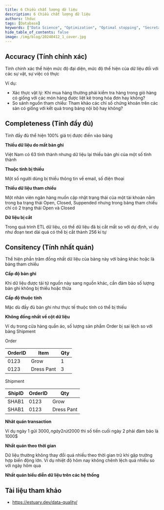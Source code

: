---
title: 6 Chiều chất lượng dữ liệu
description: 6 Chiều chất lượng dữ liệu
authors: lhduc
tags: [Database]
keywords: ["Data Science", "Optimization", "Optimal stopping", "Secretary Problem"]
hide_table_of_contents: false
image: /img/blog/20240412_1_cover.jpg
---


## Accuracy (Tính chính xác)

Tính chính xác thể hiện mức độ đại diện, mức độ thể hiện của dữ liệu đối với các sự vật, sự việc có thực

Ví dụ:
- Xác thực vật lý: Khi mua hàng thường phải kiểm tra hàng trong giỏ hàng có giống với các món hàng được liệt kê trong hóa đơn hay không?
- So sánh nguồn tham chiếu: Tham khảo các chỉ số chứng khoán trên các sàn có giống với kết quả trong bảng nội bộ hay không?

## Completeness (Tính đầy đủ)

Tính đầy đủ thể hiện 100% giá trị được điền vào bảng

**Thiếu dữ liệu do mất bản ghi**

Việt Nam có 63 tỉnh thành nhưng dữ liệu lại thiếu bản ghi của một số tỉnh thành

**Thuộc tính bị thiếu** 

Một số người dùng bị thiếu thông tin về email, số điện thoại

**Thiếu dữ liệu tham chiếu**

Một nhân viên ngân hàng muốn cập nhật trạng thái của một tài khoản nằm trong ba trạng thái Open, 
Closed, Suppended nhưng trong bảng tham chiếu chỉ có 2 trạng thái Open và Closed

**Dữ liệu bị cắt**

Trong quá trình ETL dữ liệu, có thể dữ liệu đã bị cắt mất so với dự định, ví dụ như đoạn text dài quá có thể bị cắt thành 256 kí tự

## Consitency (Tính nhất quán)

Thể hiện phần trăm đồng nhất dữ liệu của bảng này với bảng khác hoặc là bảng tham chiếu

**Cấp độ bản ghi**

Khi dữ liệu được tải từ nguồn này sang nguồn khác, cần đảm bảo số lượng bản ghi không bị thiếu hoặc thừa

**Cấp độ thuộc tính**

Mặc dù đầy đủ bản ghi như thực tế thuộc tính có thể bị thiếu

**Không đồng nhất về cột dữ liệu**

Ví dụ trong cửa hàng quần áo, số lượng sản phẩm Order bị sai lệch so với bảng Shipment

Order 

OrderID|Item|Qty
--|--|--
0123|Grow|1
0123|Dress Pant|3

Shipment

ShipID| OrderID| Qty
--|--|--
SHAB1|0123|Grow|3
SHAB1|0123|Dress Pant|1

**Nhât quán transaction**

Ví dụ ngày 1 gửi 3000$, ngày 2 rút 2000$ thì số tiền cuối ngày 2 phải đảm bảo là 1000$

**Nhất quán theo thời gian**

Dữ liệu thường không thay đổi quá nhiều theo thời gian trừ khi gặp trường hợp biến động lớn. Ví dụ nhiệt độ hôm nay không
chênh lệch quá nhiều so với ngày hôm qua

**Nhất quán biểu diễn dữ liệu trên các hệ thống**

## Tài liệu tham khảo
- https://estuary.dev/data-quality/